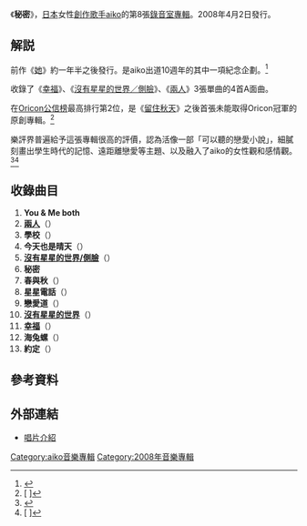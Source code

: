 {{Infobox Album
|Name          = 秘密
|Type          = 專輯
|Artist        = [[aiko|aiko]]
|Released      = 2008年4月2日
|Recorded      = 
|Genre         = [[J-POP|J-POP]]
|Length        = 68分4秒
|Label         = [[PONY_CANYON|PONY CANYON]]
|Producer      = [[aiko|aiko]]<br />千葉篤史
|Reviews       = 
|Chart position =* 週間最高排行第2位（[[Oricon公信榜|Oricon]]）
*2008年度年間排行第37位（[[Oricon公信榜|Oricon]]）
|Certification = 雙白金（[[日本唱片協會|日本唱片協會]]）
|Last album = [[她_(aiko專輯)|她]]<br />（2006年）
|This album = '''秘密'''<br />（2008年）
|Next album = [[BABY_(aiko專輯)|BABY]]<br />（2010年）
| Misc           = {{Singles
 | Name          = 秘密
 | Type          = 錄音室專輯
 | Single 1      = [[幸福_(aiko單曲)|幸福]]
 | Single 1 date = 2007年5月30日
 | Single 2      = [[沒有星星的世界/側臉|沒有星星的世界／側臉]]
 | Single 2 date = 2007年8月22日
 | Single 3      = [[兩人_(aiko單曲)|兩人]]
 | Single 3 date = 2008年3月12日
  }}
}}
《'''秘密'''》，[[日本|日本]]女性[[創作歌手|創作歌手]][[aiko|aiko]]的第8張[[錄音室專輯|錄音室專輯]]。2008年4月2日發行。

== 解説 ==
前作《[[她_(aiko專輯)|她]]》約一年半之後發行。是aiko出道10週年的其中一項紀念企劃。<ref>[http://oops-music.com/info/view_news.html?nid=37362 {{lang|ja|aiko、10周年記念サプライズ企画第3弾発表。完全限定無料ツアー〈裏LOVE LIKE ROCK ～60分1本勝負～〉を実施}}]{{dead link|date=2018年4月 |bot=InternetArchiveBot |fix-attempted=yes }}</ref>

收錄了《[[幸福_(aiko單曲)|幸福]]》、《[[沒有星星的世界/側臉|沒有星星的世界／側臉]]》、《[[兩人_(aiko單曲)|兩人]]》3張單曲的4首A面曲。

在[[Oricon公信榜|Oricon公信榜]]最高排行第2位，是《[[留住秋天|留住秋天]]》之後首張未能取得Oricon冠軍的原創專輯。<ref>[{{Cite web |url=http://www.musictvprogram.com/corner-ranking-2008-4-14.html |script-title=ja:2008年4月14日付 アルバムチャート |accessdate=2011-03-04 |archive-date=2010-12-21 |archive-url=https://web.archive.org/web/20101221074602/http://musictvprogram.com/corner-ranking-2008-4-14.html |dead-url=no }} {{lang|ja|2008年4月14日付 アルバムチャート}}]</ref>

樂評界普遍給予這張專輯很高的評價，認為活像一部「可以聽的戀愛小說」，細膩刻畫出學生時代的記憶、遠距離戀愛等主題、以及融入了aiko的女性觀和感情觀。<ref>{{Cite web |url=http://artist.cdjournal.com/d/-/4108021547 |title=CDJournal介紹 |accessdate=2011-03-04 |archive-date=2011-06-03 |archive-url=https://web.archive.org/web/20110603115640/http://artist.cdjournal.com/d/-/4108021547 |dead-url=no }}</ref><ref>[{{Cite web |url=http://www.oricon.co.jp/news/music/53371/full/ |script-title=ja:『秘密』、のaikoちゃん!! “過去最高の切なさ”(個人比)をまとった、aiko渾身の一枚 |accessdate=2011-03-04 |archive-date=2008-04-22 |archive-url=https://web.archive.org/web/20080422123225/http://www.oricon.co.jp/news/music/53371/full/ |dead-url=no }} {{lang|ja|『秘密』、のaikoちゃん!! “過去最高の切なさ”(個人比)をまとった、aiko渾身の一枚}}]</ref>

==收錄曲目==
# '''You & Me both'''
# '''[[兩人_(aiko單曲)|兩人]]'''（{{lang|ja|二人}}）
# '''學校'''（{{lang|ja|学校}}）
# '''今天也是晴天'''（{{lang|ja|キョウモハレ}}）
#'''[[沒有星星的世界/側臉|沒有星星的世界/側臉]]'''（{{lang|ja|横顔}}）
# '''秘密'''
# '''春與秋'''（{{lang|ja|ハルとアキ}}）
# '''星星電話'''（{{lang|ja|星電話}}）
# '''戀愛道'''（{{lang|ja|恋道}}）
# '''[[沒有星星的世界/側臉|沒有星星的世界]]'''（{{lang|ja|星のない世界}}）
# '''[[幸福_(aiko單曲)|幸福]]'''（{{lang|ja|シアワセ}}）
# '''海兔螺'''（{{lang|ja|ウミウサギ}}）
# '''約定'''（{{lang|ja|約束}}）

==參考資料==
{{reflist}}

==外部連結 ==
*[http://hp.ponycanyon.co.jp/pchp/cgi-bin/PCHPM.pl?TRGID=PCHP_SKH_1010&CMD=DSP&DSP_SKHBNG=200800000046&DSP_SKHKETSEQ=001 唱片介紹] {{Wayback|url=http://hp.ponycanyon.co.jp/pchp/cgi-bin/PCHPM.pl?TRGID=PCHP_SKH_1010&CMD=DSP&DSP_SKHBNG=200800000046&DSP_SKHKETSEQ=001 |date=20090225230445 }}

{{Aiko}}

{{DEFAULTSORT:Himitsu}}
[[Category:aiko音樂專輯|Category:aiko音樂專輯]]
[[Category:2008年音樂專輯|Category:2008年音樂專輯]]
